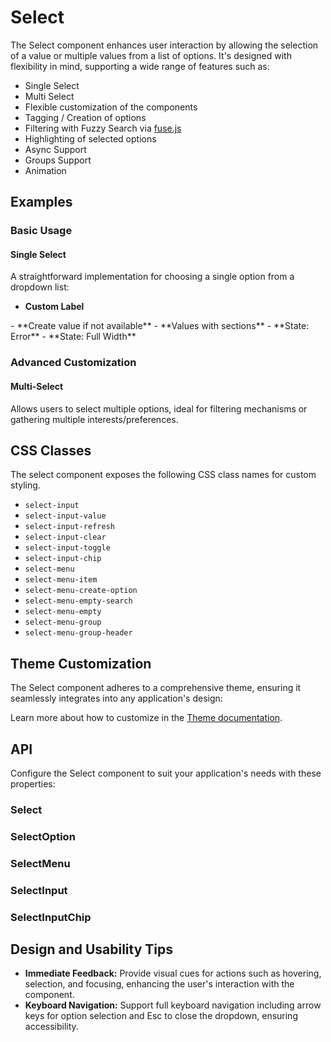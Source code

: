 
<Meta title="Docs/Components/Form/Select" />

# Select
The Select component enhances user interaction by allowing the selection of a value or multiple values from a list of options.
It's designed with flexibility in mind, supporting a wide range of features such as:

- Single Select
- Multi Select
- Flexible customization of the components
- Tagging / Creation of options
- Filtering with Fuzzy Search via [fuse.js](https://github.com/reaviz/react-use-fuzzy)
- Highlighting of selected options
- Async Support
- Groups Support
- Animation

## Examples
### Basic Usage
#### Single Select
A straightforward implementation for choosing a single option from a dropdown list:
<Canvas sourceState="shown" of={SingleSelectStories.Basic} />
- **Custom Label**
<Canvas of={SingleSelectStories.CustomLabels} />
- **Create value if not available**
<Canvas of={SingleSelectStories.Createable} />
- **Values with sections**
<Canvas of={SingleSelectStories.Groups} />
- **State: Error**
<Canvas of={SingleSelectStories.Error} />
- **State: Full Width**
<Canvas of={SingleSelectStories.FluidWidth} />

### Advanced Customization
#### Multi-Select
Allows users to select multiple options, ideal for filtering mechanisms or gathering multiple interests/preferences.
<Canvas sourceState="shown" of={MultiSelectStories.Basic} />

## CSS Classes
The select component exposes the following CSS class names for custom
styling.

- `select-input`
- `select-input-value`
- `select-input-refresh`
- `select-input-clear`
- `select-input-toggle`
- `select-input-chip`
- `select-menu`
- `select-menu-item`
- `select-menu-create-option`
- `select-menu-empty-search`
- `select-menu-empty`
- `select-menu-group`
- `select-menu-group-header`

## Theme Customization
The Select component adheres to a comprehensive theme, ensuring it seamlessly integrates into any application's design:

<ThemeRender theme={selectTheme} />

Learn more about how to customize in the [Theme documentation](?path=/docs/docs-theme-getting-started--docs).

## API
Configure the Select component to suit your application's needs with these properties:
### Select
<ArgTypes of={Select} />

### SelectOption
<ArgTypes of={SelectOption} />

### SelectMenu
<ArgTypes of={SelectMenu} />

### SelectInput
<ArgTypes of={SelectInput} />

### SelectInputChip
<ArgTypes of={SelectInputChip} />

## Design and Usability Tips

- **Immediate Feedback:** Provide visual cues for actions such as hovering, selection, and focusing, enhancing the user's interaction with the component.
- **Keyboard Navigation:** Support full keyboard navigation including arrow keys for option selection and Esc to close the dropdown, ensuring accessibility.
